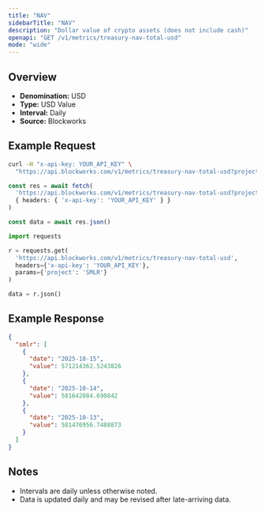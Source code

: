 ```yaml
---
title: "NAV"
sidebarTitle: "NAV"
description: "Dollar value of crypto assets (does not include cash)"
openapi: "GET /v1/metrics/treasury-nav-total-usd"
mode: "wide"
---
```


## Overview

- **Denomination:** USD
- **Type:** USD Value
- **Interval:** Daily
- **Source:** Blockworks

## Example Request

<CodeGroup>

```bash cURL
curl -H "x-api-key: YOUR_API_KEY" \
  "https://api.blockworks.com/v1/metrics/treasury-nav-total-usd?project=SMLR"
```

```typescript TypeScript
const res = await fetch(
  'https://api.blockworks.com/v1/metrics/treasury-nav-total-usd?project=SMLR',
  { headers: { 'x-api-key': 'YOUR_API_KEY' } }
)

const data = await res.json()
```

```python Python
import requests

r = requests.get(
  'https://api.blockworks.com/v1/metrics/treasury-nav-total-usd',
  headers={'x-api-key': 'YOUR_API_KEY'},
  params={'project': 'SMLR'}
)

data = r.json()
```

</CodeGroup>

## Example Response

```json
{
  "smlr": [
    {
      "date": "2025-10-15",
      "value": 571214362.5243826
    },
    {
      "date": "2025-10-14",
      "value": 581642084.690842
    },
    {
      "date": "2025-10-13",
      "value": 581476956.7488873
    }
  ]
}
```

## Notes
- Intervals are daily unless otherwise noted.
- Data is updated daily and may be revised after late-arriving data.